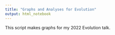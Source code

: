 ```yaml
---
title: "Graphs and Analyses for Evolution"
output: html_notebook
---
```


This script makes graphs for my 2022 Evolution talk. 

